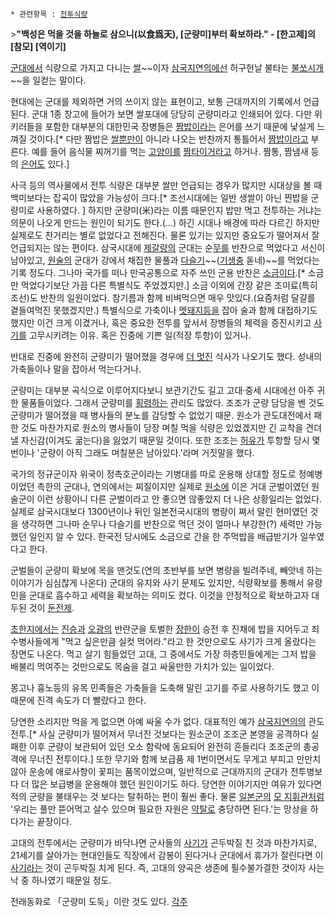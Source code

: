  * 관련항목 : [[전투식량]]


>'''"백성은 먹을 것을 하늘로 삼으니(以食爲天), [군량미]부터 확보하라." - [한고제]의 [참모] [역이기]'''

[[군대]]에서 식량으로 가지고 다니는 [[쌀]]~~이자 [[삼국지연의]]에선 허구헌날 불타는 [[불쏘시개]]~~을 일컫는 말이다. 

현대에는 군대를 제외하면 거의 쓰이지 않는 표현이고, 보통 근대까지의 기록에서 언급된다.  군대 1종 창고에 들어가 보면 쌀포대에 당당히 군량미라고 인쇄되어 있다. 다만 위키러들을 포함한 대부분의 대한민국 장병들은 [[짬밥]]이라는 은어를 쓰기 때문에 낯설게 느껴질 것이다.[* 다만 짬밥은 [[쌀]]뿐만이 아니라 나오는 반찬까지 통틀어서 [[짬밥]]이라고 부른다. 예를 들어 음식물 찌꺼기를 먹는 [[고양이]]를 [[짬타이거]]라고 하거나. 짬통, 짬냄새 등의 [[은어]]도 있다.]

사극 등의 역사물에서 전투 식량은 대부분 쌀만 언급되는 경우가 많지만 시대상을 볼 때 백미보다는 잡곡이 많았을 가능성이 크다.[* 조선시대에는 일반 생쌀이 아닌 찐밥을 군량미로 사용하였다. ] 하지만 군량미(米)라는 이름 때문인지 밥만 먹고 전투하는 거냐는 의문이 나오게 만드는 원인이 되기도 한다.(…) 하긴 시대나 배경에 따라 다르긴 하지만 실제로도 찬거리는 별로 없었다고 전해진다. 물론 있기는 있지만 중요도가 떨어져서 잘 언급되지는 않는 편이다. 삼국시대에 [[제갈량]]의 군대는 순[[무]]를 반찬으로 먹었다고 서신이 남아있고, [[원술]]의 군대가 강에서 채집한 물풀과 [[다슬기]]~~([[기생충]] 돋네)~~를 먹었다는 기록 정도다. 그나마 국가를 떠나 만국공통으로 자주 쓰인 군용 반찬은 [[소금]]이다.[* 소금만 먹었다기보단 가끔 다른 특별식도 주었겠지만.] 소금 이외에 간장 같은 조미료(특히 조선)도 반찬의 일원이었다. 참기름과 함께 비벼먹으면 매우 맛있다.(요즘처럼 달걀를 곁들여먹진 못했겠지만.) 특별식으로 가축이나 [[멧돼지]]등을 잡아 술과 함께 대접하기도 했지만 이건 크게 이겼거나, 혹은 중요한 전투를 앞서서 장병들의 체력을 증진시키고 [[사기]]를 고무시키려는 이유. 혹은 진중에 기쁜 일(적장 투항)이 있거나.

반대로 진중에 완전히 군량미가 떨어졌을 경우에 [[반어법|더 멋진]] 식사가 나오기도 했다. 성내의 가축들이나 말을 잡아서 먹는다거나.

군량미는 대부분 곡식으로 이루어지다보니 보관기간도 길고 고대·중세 시대에선 아주 귀한 물품들이었다. 그래서 군량미를 [[횡령]]하는 관리도 많았다. 조조가 군량 담당을 벤 것도 군량미가 떨어졌을 때 병사들의 분노를 감당할 수 없었기 때문. 원소가 관도대전에서 패한 것도 마찬가지로 원소의 병사들이 당장 며칠 먹을 식량은 있었겠지만 긴 교착을 견뎌낼 자신감(이겨도 굶는다)을 잃었기 때문일 것이다. 또한 조조는 [[허유]]가 투항할 당시 몇 번이나 '군량이 아직 그래도 며칠분은 남아있다.'라며 거짓말을 했다.

국가의 정규군이자 위국이 정촉호군이라는 기병대를 따로 운용해 상대할 정도로 정예병이었던 촉한의 군대나, 연의에서는 찌질이지만 실제로 [[원소]]에 이은 거대 군벌이였던 원술군이 이런 상황이니 다른 군벌이라고 안 좋으면 않좋았지 더 나은 상황일리는 없었다. 
실제로 삼국시대보다 1300년이나 뒤인 일본전국시대의 병량이 쪄서 말린 현미였던 것을 생각하면 그나마 순무나 다슬기를 반찬으로 먹던 것이 얼마나 부강한(?) 세력만 가능했던 일인지 알 수 있다. 한국전 당시에도 소금으로 간을 한 주먹밥을 배급받기가 일쑤였다고 한다.

군벌들이 군량미 확보에 목을 맨것도(연의 초반부를 보면 병량을 빌려주네, 빼앗네 하는 이야기가 심심찮게 나온다) 군대의 유지와 사기 문제도 있지만, 식량확보를 통해서 유랑민을 군대로 흡수하고 세력을 확보하는 의미도 컸다. 이것을 안정적으로 확보하고자 대두된 것이 [[둔전제]].

[[초한지]]에서는 [[진승]]과 [[오광]]의 반란군을 토벌한 [[장한]]이 승전 후 진채에 밥을 지어두고 죄수병사들에게 "먹고 싶은만큼 실컷 먹어라."라고 한 것만으로도 사기가 크게 올랐다는 장면도 나온다. 먹고 살기 힘들었던 고대, 그 중에서도 가장 하층민들에게는 그저 밥을 배불리 먹여주는 것만으로도 목숨을 걸고 싸울만한 가치가 있는 일이었다.

몽고나 흉노등의 유목 민족들은 가축들을 도축해 말린 고기를 주로 사용하기도 했고 이 때문에 진격 속도가 더 빨랐다고 한다.

당연한 소리지만 먹을 게 없으면 아예 싸울 수가 없다. 대표적인 예가 [[삼국지연의]]의 관도 전투.[* 사실 군량미가 떨어져서 무너진 것보다는 원소군이 조조군 본영을 공격하다 실패한 이후 군량이 보관되어 있던 오소 함락에 동요되어 완전히 흔들리다 조조군의 총공격에 무너진 전투이다.]
또한 무기와 함께 보급품 제 1번이면서도 무게고 부피고 만만치 않아 운송에 애로사항이 꽃피는 품목이었으며, 일반적으로 근대까지의 군대가 전투병보다 더 많은 보급병을 운용해야 했던 원인이기도 하다. 당연한 이야기지만 여유가 있다면 적의 군량을 불태우는 것 보다는 탈취하는 편이 훨씬 좋다. 물론 [[일본군]]의 [[무타구치 렌야|모 지휘관]]처럼 '우리는 풀만 뜯어먹고 살수 있으며 필요한 자원은 [[약탈]]로 충당하면 된다.'는 망상을 하다가는 끝장이다.

고대의 전투에서는 군량미가 바닥나면 군사들의 [[사기]]가 곤두박질 친 것과 마찬가지로, 21세기를 살아가는 현대인들도 직장에서 감봉이 된다거나 군대에서 휴가가 잘린다면 이 [[사기]]라는 것이 곤두박질 치게 된다. 즉, 고대의 양곡은 생존에 필수불가결한 것이자 사는 낙 중 하나였기 때문일 정도.

전래동화로 「군량미 도둑」이란 것도 있다.
[[각주]]
